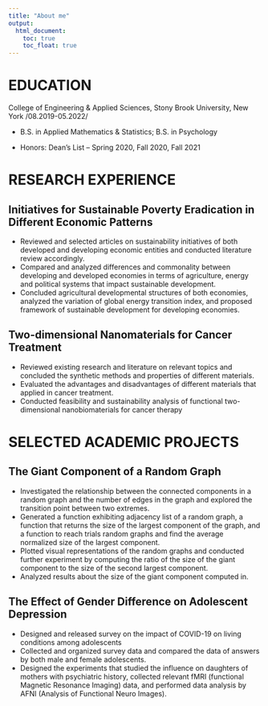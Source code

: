 ```yaml
---
title: "About me"
output: 
  html_document:
    toc: true
    toc_float: true
---
```


# EDUCATION
College of Engineering & Applied Sciences, Stony Brook University, New York	
/08.2019-05.2022/

* B.S. in Applied Mathematics & Statistics; B.S. in Psychology

*	Honors: Dean’s List – Spring 2020, Fall 2020, Fall 2021


# RESEARCH EXPERIENCE

## Initiatives for Sustainable Poverty Eradication in Different Economic Patterns
* Reviewed and selected articles on sustainability initiatives of both developed and developing economic entities and conducted literature review accordingly.
* Compared and analyzed differences and commonality between developing and developed economies in terms of agriculture, energy and political systems that impact sustainable development.
* Concluded agricultural developmental structures of both economies, analyzed the variation of global energy transition index, and proposed framework of sustainable development for developing economies. 


## Two-dimensional Nanomaterials for Cancer Treatment
*	Reviewed existing research and literature on relevant topics and concluded the synthetic methods and properties of different materials. 
*	Evaluated the advantages and disadvantages of different materials that applied in cancer treatment. 
*	Conducted feasibility and sustainability analysis of functional two-dimensional nanobiomaterials for cancer therapy


# SELECTED ACADEMIC PROJECTS

## The Giant Component of a Random Graph
*	Investigated the relationship between the connected components in a random graph and the number of edges in the graph and explored the transition point between two extremes.
*	Generated a function exhibiting adjacency list of a random graph, a function that returns the size of the largest component of the graph, and a function to reach trials random graphs and find the average normalized size of the largest component. 
*	Plotted visual representations of the random graphs and conducted further experiment by computing the ratio of the size of the giant component to the size of the second largest component.
*	Analyzed results about the size of the giant component computed in.


## The Effect of Gender Difference on Adolescent Depression
*	Designed and released survey on the impact of COVID-19 on living conditions among adolescents
*	Collected and organized survey data and compared the data of answers by both male and female adolescents. 
*	Designed the experiments that studied the influence on daughters of mothers with psychiatric history, collected relevant fMRI (functional Magnetic Resonance Imaging) data, and performed data analysis by AFNI (Analysis of Functional Neuro Images).



